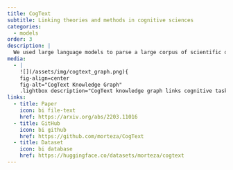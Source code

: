 ```yaml
---
title: CogText
subtitle: Linking theories and methods in cognitive sciences
categories:
  - models
order: 3
description: |
  We used large language models to parse a large corpus of scientific documents about cognitive control and investigate the meaning and relationships between cognitive constructs on the one hand, and assessment instruments (i.e., cognitive tests) on the other. CogText performs automated text analyses on 385,705 scientific texts and creates a joint representation of cognitive control tests and constructs.
media:
  - |
    ![](/assets/img/cogtext_graph.png){
    fig-align=center
    fig-alt="CogText Knowledge Graph"
    .lightbox description="CogText knowledge graph links cognitive tasks and cognitive constructs; see [CogText paper](https://arxiv.org/abs/2203.11016) for details."}
links:
  - title: Paper
    icon: bi file-text
    href: https://arxiv.org/abs/2203.11016
  - title: GitHub
    icon: bi github
    href: https://github.com/morteza/CogText
  - title: Dataset
    icon: bi database
    href: https://huggingface.co/datasets/morteza/cogtext
---
```

